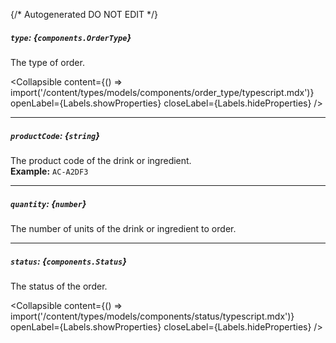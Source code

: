 {/* Autogenerated DO NOT EDIT  */}

##### `type`: *{`components.OrderType`}*
The type of order.

<Collapsible content={() => import('/content/types/models/components/order_type/typescript.mdx')} openLabel={Labels.showProperties} closeLabel={Labels.hideProperties} />


---
##### `productCode`: *{`string`}*
The product code of the drink or ingredient.
<br/>
**Example:** `AC-A2DF3`

---
##### `quantity`: *{`number`}*
The number of units of the drink or ingredient to order.

---
##### `status`: *{`components.Status`}*
The status of the order.

<Collapsible content={() => import('/content/types/models/components/status/typescript.mdx')} openLabel={Labels.showProperties} closeLabel={Labels.hideProperties} />



